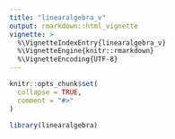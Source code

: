 ```yaml
---
title: "linearalgebra_v"
output: rmarkdown::html_vignette
vignette: >
  %\VignetteIndexEntry{linearalgebra_v}
  %\VignetteEngine{knitr::rmarkdown}
  %\VignetteEncoding{UTF-8}
---
```


```r
knitr::opts_chunk$set(
  collapse = TRUE,
  comment = "#>"
)
```

```r
library(linearalgebra)
```
